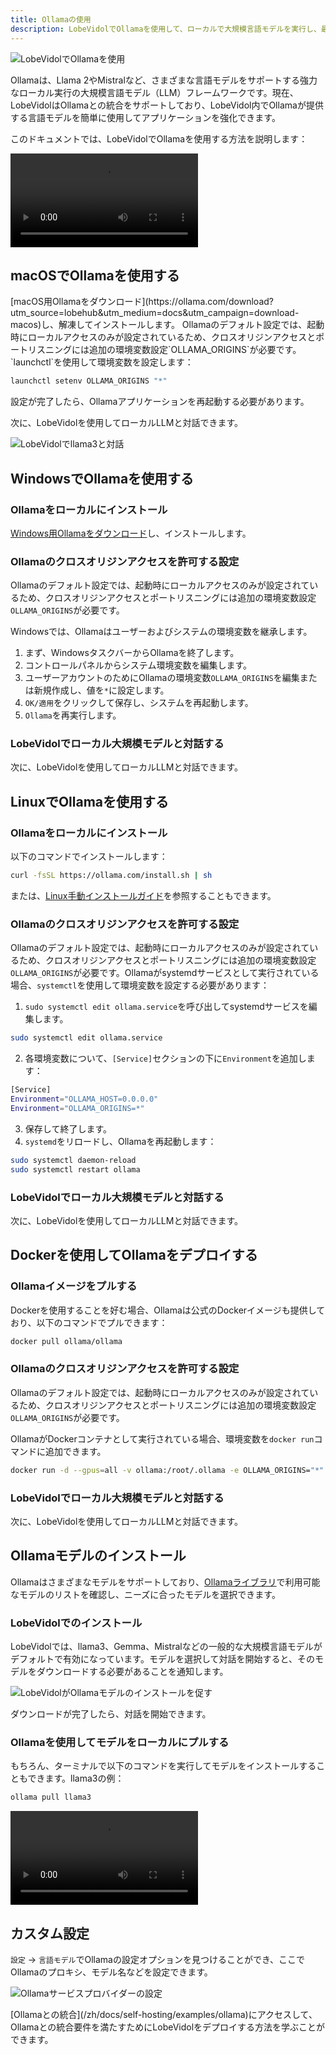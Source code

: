 ```yaml
---
title: Ollamaの使用
description: LobeVidolでOllamaを使用して、ローカルで大規模言語モデルを実行し、最先端のAI体験を得る方法を学びましょう。
---
```


<img
src="https://oss.vidol.chat/docs/2024/12/0f160cc1e55e34f5584eb06ea5e45562.png"
alt="LobeVidolでOllamaを使用"
className="w-full"
/>

Ollamaは、Llama 2やMistralなど、さまざまな言語モデルをサポートする強力なローカル実行の大規模言語モデル（LLM）フレームワークです。現在、LobeVidolはOllamaとの統合をサポートしており、LobeVidol内でOllamaが提供する言語モデルを簡単に使用してアプリケーションを強化できます。

このドキュメントでは、LobeVidolでOllamaを使用する方法を説明します：

<video 
src="https://oss.vidol.chat/assets/559f37829d94092c1615607e7c5837b5.mp4"
className="w-full"
controls
/>

## macOSでOllamaを使用する

<Steps>
  <Step title="Ollamaをローカルにインストール">
    [macOS用Ollamaをダウンロード](https://ollama.com/download?utm_source=lobehub&utm_medium=docs&utm_campaign=download-macos)し、解凍してインストールします。
  </Step>

  <Step title="Ollamaのクロスオリジンアクセスを許可する設定">
    Ollamaのデフォルト設定では、起動時にローカルアクセスのみが設定されているため、クロスオリジンアクセスとポートリスニングには追加の環境変数設定`OLLAMA_ORIGINS`が必要です。`launchctl`を使用して環境変数を設定します：

```bash
launchctl setenv OLLAMA_ORIGINS "*"
```

設定が完了したら、Ollamaアプリケーションを再起動する必要があります。

  </Step>

  <Step title="LobeVidolでローカル大規模モデルと対話する">
    次に、LobeVidolを使用してローカルLLMと対話できます。

<img
  src="https://oss.vidol.chat/assets/9cc8ac00cfe1eb7397e7206755c79f0a.webp"
  alt="LobeVidolでllama3と対話"
  className="w-full"
/>

  </Step>
</Steps>

## WindowsでOllamaを使用する

<Steps>

### Ollamaをローカルにインストール

[Windows用Ollamaをダウンロード](https://ollama.com/download?utm_source=lobehub\&utm_medium=docs\&utm_campaign=download-windows)し、インストールします。

### Ollamaのクロスオリジンアクセスを許可する設定

Ollamaのデフォルト設定では、起動時にローカルアクセスのみが設定されているため、クロスオリジンアクセスとポートリスニングには追加の環境変数設定`OLLAMA_ORIGINS`が必要です。

Windowsでは、Ollamaはユーザーおよびシステムの環境変数を継承します。

1. まず、WindowsタスクバーからOllamaを終了します。
2. コントロールパネルからシステム環境変数を編集します。
3. ユーザーアカウントのためにOllamaの環境変数`OLLAMA_ORIGINS`を編集または新規作成し、値を`*`に設定します。
4. `OK/適用`をクリックして保存し、システムを再起動します。
5. `Ollama`を再実行します。

### LobeVidolでローカル大規模モデルと対話する

次に、LobeVidolを使用してローカルLLMと対話できます。

</Steps>

## LinuxでOllamaを使用する

<Steps>

### Ollamaをローカルにインストール

以下のコマンドでインストールします：

```bash
curl -fsSL https://ollama.com/install.sh | sh
```

または、[Linux手動インストールガイド](https://github.com/ollama/ollama/blob/main/docs/linux.md)を参照することもできます。

### Ollamaのクロスオリジンアクセスを許可する設定

Ollamaのデフォルト設定では、起動時にローカルアクセスのみが設定されているため、クロスオリジンアクセスとポートリスニングには追加の環境変数設定`OLLAMA_ORIGINS`が必要です。Ollamaがsystemdサービスとして実行されている場合、`systemctl`を使用して環境変数を設定する必要があります：

1. `sudo systemctl edit ollama.service`を呼び出してsystemdサービスを編集します。

```bash
sudo systemctl edit ollama.service
```

2. 各環境変数について、`[Service]`セクションの下に`Environment`を追加します：

```bash
[Service]
Environment="OLLAMA_HOST=0.0.0.0"
Environment="OLLAMA_ORIGINS=*"
```

3. 保存して終了します。
4. `systemd`をリロードし、Ollamaを再起動します：

```bash
sudo systemctl daemon-reload
sudo systemctl restart ollama
```

### LobeVidolでローカル大規模モデルと対話する

次に、LobeVidolを使用してローカルLLMと対話できます。

</Steps>

## Dockerを使用してOllamaをデプロイする

<Steps>

### Ollamaイメージをプルする

Dockerを使用することを好む場合、Ollamaは公式のDockerイメージも提供しており、以下のコマンドでプルできます：

```bash
docker pull ollama/ollama
```

### Ollamaのクロスオリジンアクセスを許可する設定

Ollamaのデフォルト設定では、起動時にローカルアクセスのみが設定されているため、クロスオリジンアクセスとポートリスニングには追加の環境変数設定`OLLAMA_ORIGINS`が必要です。

OllamaがDockerコンテナとして実行されている場合、環境変数を`docker run`コマンドに追加できます。

```bash
docker run -d --gpus=all -v ollama:/root/.ollama -e OLLAMA_ORIGINS="*" -p 11434:11434 --name ollama ollama/ollama
```

### LobeVidolでローカル大規模モデルと対話する

次に、LobeVidolを使用してローカルLLMと対話できます。

</Steps>

## Ollamaモデルのインストール

Ollamaはさまざまなモデルをサポートしており、[Ollamaライブラリ](https://ollama.com/library)で利用可能なモデルのリストを確認し、ニーズに合ったモデルを選択できます。

### LobeVidolでのインストール

LobeVidolでは、llama3、Gemma、Mistralなどの一般的な大規模言語モデルがデフォルトで有効になっています。モデルを選択して対話を開始すると、そのモデルをダウンロードする必要があることを通知します。

<img
src="https://oss.vidol.chat/assets/ff4103dcb1454facaed4152031f3c1f1.webp"
alt="LobeVidolがOllamaモデルのインストールを促す"
className="w-full"
/>

ダウンロードが完了したら、対話を開始できます。

### Ollamaを使用してモデルをローカルにプルする

もちろん、ターミナルで以下のコマンドを実行してモデルをインストールすることもできます。llama3の例：

```bash
ollama pull llama3
```

<video
src="https://oss.vidol.chat/assets/4766a319ab3a0c0d8a5683c646f1b25d.mp4"
className="w-full"
controls
/>

## カスタム設定

`設定` -> `言語モデル`でOllamaの設定オプションを見つけることができ、ここでOllamaのプロキシ、モデル名などを設定できます。

<img
src="https://oss.vidol.chat/assets/4ba8d404c0e4c8875235a115ccf59621.webp"
alt="Ollamaサービスプロバイダーの設定"
className="w-full"
/>

<Note>
  [Ollamaとの統合](/zh/docs/self-hosting/examples/ollama)にアクセスして、Ollamaとの統合要件を満たすためにLobeVidolをデプロイする方法を学ぶことができます。
</Note>

